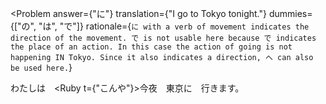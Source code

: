 
<Problem
  answer={"に"}
  translation={"I go to Tokyo tonight."}
  dummies={["の", "は", "で"]}
  rationale={`
    に with a verb of movement indicates the direction of the movement.
    で is not usable here because で indicates the place of an action.
    In this case the action of going is not happening IN Tokyo.
    Since it also indicates a direction, へ can also be used here.
  `}
>
  わたしは　<Ruby t={"こんや"}>今夜</Ruby>　東京<Hide>に</Hide>　行きます。
</Problem>